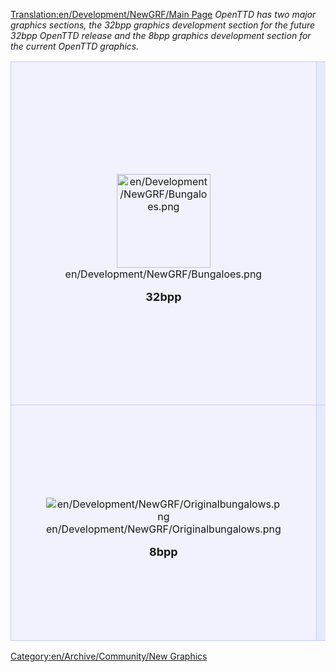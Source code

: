 [[Translation:en/Development/NewGRF/Main Page]]
''OpenTTD has two major graphics sections, the 32bpp graphics development section for the future 32bpp OpenTTD release and the 8bpp graphics development section for the current OpenTTD graphics.''

{| 
|-
|align="center" style="background-color: #f1f2fe; border: 1px solid #c7c8fe; margin: 0; padding: 1em 1em 0em 1em;"|
[[File:en/Development/NewGRF/Bungaloes.png|150px]]

<font size="4">'''32bpp'''</font>
|style="background-color: #e7ebff; border: 1px solid #c7c8fe; margin: 0; padding: 1em 1em 0em 1em;"|
<font size="3">'''[[en/Archive/Old 32bpp/32bit Graphics Development| 32bit Graphics Development]]'''</font>

:Development documentation for 32bpp graphics. Documented here is everything from theory (sizes, lighting specs, tutorials, etc.) to practice (materials, props).


<font size="3">'''[[en/Archive/Old 32bpp/32bpp graphics development tracker (extra zoom)|Graphics Exhibition]]'''</font>

:Browse and be amazed by our showcase of 32bpp graphics, some complete some still in development. Some of what you see here will end up in the eventual 32bpp release of OpenTTD.


<font size="3">'''[[en/Archive/Old 32bpp/List of downloadable 32 bpp tars|Finished graphics]]'''</font>

:List of finished, packed and released 32bpp sprites you can actually play OpenTTD with, right now.
|-
|align="center" style="background-color: #f1f2fe; border: 1px solid #c7c8fe; margin: 0; padding: 1em 1em 0em 1em;"|
[[File:en/Development/NewGRF/Originalbungalows.png]]

<font size="4">'''8bpp'''</font>
|style="background-color: #e7ebff; border: 1px solid #c7c8fe; margin: 0; padding: 1em 1em 0em 1em;"|
<font size="3">'''[[en/Community/NewGRF/Main Page]] and [[en/Manual/NewGRF|NewGRF Documentation]]'''</font>

:List and documentation for the format to change the game's playability as well as the graphics.


<font size="3">'''[[en/Archive/Community/Graphics Replacement]] project'''</font>

:Replacement of the original copyrighted graphics with alternatives, allowing OpenTTD to be distributed freely.
|}

[[Category:en/Archive/Community/New Graphics]]